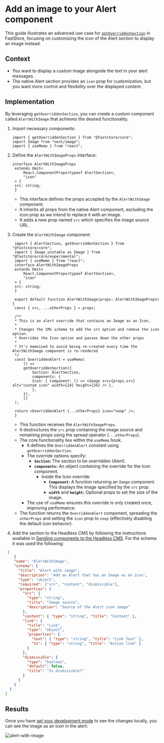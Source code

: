 # Add an image to your Alert component

This guide illustrates an advanced use case for [`getOverriddenSection`](/docs/building-sections/overrides/specification) in FastStore, focusing on customizing the icon of the Alert section to display an image instead.

## Context

- You want to display a custom image alongside the text in your alert messages.
- The native Alert section provides an `icon` prop for customization, but you want more control and flexibility over the displayed content.

## Implementation

By leveraging `getOverriddenSection`, you can create a custom component called `AlertWithImage` that achieves the desired functionality.

1. Import necessary components:

   ```tsx
   import { getOverriddenSection } from "@faststore/core";
   import Image from "next/image";
   import { useMemo } from "react";
   ```

2. Define the `AlertWithImageProps` interface:

   ```tsx
   interface AlertWithImageProps
    extends Omit<
        React.ComponentProps<typeof AlertSection>,
        "icon"
    > {
    src: string;
    }
   ```

   - This interface defines the props accepted by the `AlertWithImage` component.
   - It inherits all props from the native Alert component, excluding the icon prop as we intend to replace it with an image.
   - It adds a new prop named `src` which specifies the image source URL.

3. Create the `AlertWithImage` component:

   ```tsx
    import { AlertSection, getOverriddenSection } from "@faststore/core";
    import { Image_unstable as Image } from "@faststore/core/experimental";
    import { useMemo } from "react";
    interface AlertWithImageProps
    extends Omit<
        React.ComponentProps<typeof AlertSection>,
        "icon"
    > {
    src: string;
    }

    export default function AlertWithImage(props: AlertWithImageProps) {
    const { src, ...otherProps } = props;

    /**
    * This is an alert override that contains an Image as an Icon.
    *
    * Changes the CMS schema to add the src option and remove the icon option.
    * Overrides the Icon option and passes down the other props
    *
    * It's memoized to avoid being re-created every time the AlertWithImage component is re-rendered
    */
    const OverriddenAlert = useMemo(
        () =>
        getOverriddenSection({
            Section: AlertSection,
            components: {
            Icon: { Component: () => <Image src={props.src} alt="custom icon" width={24} height={24} /> },
            },
        }),
        []
    );

    return <OverriddenAlert {...otherProps} icon="noop" />;
    }
   ```

   - This function receives the `AlertWithImageProps`.
   - It destructures the `src` prop containing the image source and remaining props using the spread operator (`...otherProps`).
   - The core functionality lies within the `useMemo` hook.
       - It defines the `OverriddenAlert` constant using `getOverriddenSection`.
       - The override options specify:
           - **`Section`:** The section to be overridden (Alert).
           - **`components`:** An object containing the override for the Icon component.
               - Inside the Icon override:
                   - **`Component`:** A function returning an `Image` component. This displays the image specified by the `src` prop.
                   - **`width`** and **`height`:** Optional props to set the size of the image.
       - The use of `useMemo` ensures this override is only created once, improving performance.
   - The function returns the `OverriddenAlert` component, spreading the `otherProps` and setting the `icon` prop to `noop` (effectively disabling the default icon behavior).

4. Add the section to the Headless CMS by following the instructions available in [Sending components to the Headless CMS](/docs/building-sections/overrides/sending-components-to-the-headless-cms).
For the schema it was used the following:

```json copy
 [
    {
    "name": "AlertWithImage",
    "schema": {
      "title": "Alert with image",
      "description": "Add an Alert that has an Image as an icon",
      "type": "object",
      "required": ["src", "content", "dismissible"],
      "properties": {
        "src": {
          "type": "string",
          "title": "Image source",
          "description": "Source of the Alert icon image"
        },
        "content": { "type": "string", "title": "Content" },
        "link": {
          "title": "Link",
          "type": "object",
          "properties": {
            "text": { "type": "string", "title": "Link Text" },
            "to": { "type": "string", "title": "Action link" }
          }
        },
        "dismissible": {
          "type": "boolean",
          "default": false,
          "title": "Is dismissible?"
        }
      }
    }
  }
]
```

## Results

Once you have [set your development mode](/docs/building-sections/overrides/sending-components-to-the-headless-cms#previewing-changes-in-the-development-mode) to see the changes locally, you can see the image as an icon
in the alert:

![alert-with-image](https://newstore.vtexassets.com/assets/vtex.file-manager-graphql/images/9b2d2f28-40d3-4027-96ba-441097dd9ff9___b4d0f0e6e76afbfeb3a3f04cd4d87c2a.png)